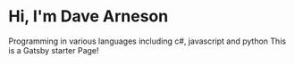 # Hi, I'm Dave Arneson 

Programming in various languages including c#, javascript and python
This is a Gatsby starter Page!